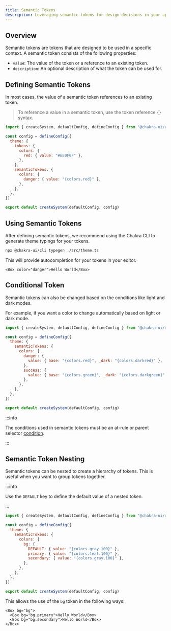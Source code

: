 ```yaml
---
title: Semantic Tokens
description: Leveraging semantic tokens for design decisions in your app.
---
```


## Overview

Semantic tokens are tokens that are designed to be used in a specific context. A
semantic token consists of the following properties:

- `value`: The value of the token or a reference to an existing token.
- `description`: An optional description of what the token can be used for.

## Defining Semantic Tokens

In most cases, the value of a semantic token references to an existing token.

> To reference a value in a semantic token, use the token reference `{}` syntax.

```js title="theme.ts"
import { createSystem, defaultConfig, defineConfig } from "@chakra-ui/react"

const config = defineConfig({
  theme: {
    tokens: {
      colors: {
        red: { value: "#EE0F0F" },
      },
    },
    semanticTokens: {
      colors: {
        danger: { value: "{colors.red}" },
      },
    },
  },
})

export default createSystem(defaultConfig, config)
```

## Using Semantic Tokens

After defining semantic tokens, we recommend using the Chakra CLI to generate
theme typings for your tokens.

```bash
npx @chakra-ui/cli typegen ./src/theme.ts
```

This will provide autocompletion for your tokens in your editor.

```tsx
<Box color="danger">Hello World</Box>
```

## Conditional Token

Semantic tokens can also be changed based on the conditions like light and dark
modes.

For example, if you want a color to change automatically based on light or dark
mode.

```js title="theme.ts"
import { createSystem, defaultConfig, defineConfig } from "@chakra-ui/react"

const config = defineConfig({
  theme: {
    semanticTokens: {
      colors: {
        danger: {
          value: { base: "{colors.red}", _dark: "{colors.darkred}" },
        },
        success: {
          value: { base: "{colors.green}", _dark: "{colors.darkgreen}" },
        },
      },
    },
  },
})

export default createSystem(defaultConfig, config)
```

:::info

The conditions used in semantic tokens must be an at-rule or parent selector
[condition](/docs/styling/conditional-styles#reference).

:::

## Semantic Token Nesting

Semantic tokens can be nested to create a hierarchy of tokens. This is useful
when you want to group tokens together.

:::info

Use the `DEFAULT` key to define the default value of a nested token.

:::

```js title="theme.ts"
import { createSystem, defaultConfig, defineConfig } from "@chakra-ui/react"

const config = defineConfig({
  theme: {
    semanticTokens: {
      colors: {
        bg: {
          DEFAULT: { value: "{colors.gray.100}" },
          primary: { value: "{colors.teal.100}" },
          secondary: { value: "{colors.gray.100}" },
        },
      },
    },
  },
})

export default createSystem(defaultConfig, config)
```

This allows the use of the `bg` token in the following ways:

```tsx
<Box bg="bg">
  <Box bg="bg.primary">Hello World</Box>
  <Box bg="bg.secondary">Hello World</Box>
</Box>
```
